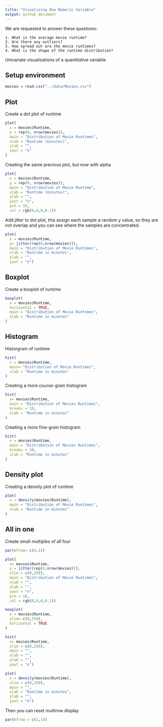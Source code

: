 ```yaml
---
title: "Visualizing One Numeric Variable"
output: github_document
---
```


We are requested to answer these questions:

    1. What is the average movie runtime?
    2. Are there any outliers?
    3. How spread out are the movie runtimes?
    4. What is the shape of the runtime distribution?
    


Univariate visualizations of a quantitative variable


## Setup environment

```r
movies = read.csv("../data/Movies.csv")
```


## Plot

Create a dot plot of runtime

```r
plot(
  x = movies$Runtime,
  y = rep(0, nrow(movies)),
  main = "Distribution of Movie Runtimes",
  xlab = "Runtime (minutes)",
  ylab = "",
  yaxt = "n"
)
```

Creating the same previous plot, but now with alpha

```r
plot(
  x = movies$Runtime,
  y = rep(0, nrow(movies)),
  main = "Distribution of Movie Runtime",
  xlab = "Runtime (minutes)",
  ylab = "",
  yaxt = "n",
  pch = 16,
  col = rgb(0,0,0,0.1))
```

Add jitter to dot plot, this assign each sample a random y value, so they are not overlap and you can see where the samples are concentrated.

```r
plot(
  x = movies$Runtime,
  y= jitter(rep(0,nrow(movies))),
  main = "Distribution of Movie Runtimes",
  xlab = "Runtime in minutes",
  ylab = "",
  yaxt = "n")
```

## Boxplot

Create a boxplot of runtime
```r
boxplot(
  x = movies$Runtime,
  horizontal = TRUE,
  main = "Distribution of Movie Runtimes",
  xlab = "Runtime in minutes"
)
```

## Histogram

Historgram of runtime

```r
hist(
  x = movies$Runtime,
  main= "Distribution of Movie Runtimes",
  xlab = "Runtime in minutes"
)
```

Creating a more course-grain histogram
```r
hist(
  x= movies$Runtime,
  main = "Distribution of Movies Runtimes",
  breaks = 10,
  xlab = "Runtime in minutes"
)
```

Creating a more fine-grain histogram
```r
hist(
  x = movies$Runtime,
  main = "Distribution of Movies Runtimes",
  breaks = 30,
  xlab = "Runtime in minutes"
)
```

## Density plot

Creating a density plot of runtime
```r
plot(
  x = density(movies$Runtime),
  main = "Distribution of Movie Runtimes",
  xlab = "Runtime in minutes"
)
```

## All in one

Create small multiples of all four
```r
par(mfrow= c(4,1))

plot(
  x= movies$Runtime,
  y = jitter(rep(0,nrow(movies))),
  xlim = c(0,250),
  main = "Distribution of Movie Runtimes",
  xlab = "",
  ylab = "",
  yaxt = "n",
  pch = 16,
  col = rgb(0,0,0,0.1))

boxplot(
  x = movies$Runtime,
  ylim= c(0,250),
  horizontal = TRUE
)

hist(
  x= movies$Runtime,
  xlim = c(0,250),
  main = "",
  xlab = "",
  ylab = "",
  yaxt = "n")

plot(
  x = density(movies$Runtime),
  xlim = c(0,250),
  main = "",
  xlab = "Runtime in minutes",
  ylab = "",
  yaxt = "n")

```

Then you can reset multirow display
```r
par(mfrow = c(1,1))
```

